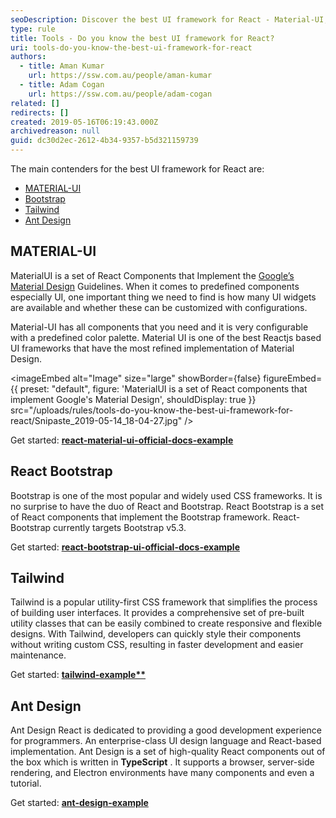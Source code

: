 ```yaml
---
seoDescription: Discover the best UI framework for React - Material-UI, Bootstrap, Tailwind, and Ant Design.
type: rule
title: Tools - Do you know the best UI framework for React?
uri: tools-do-you-know-the-best-ui-framework-for-react
authors:
  - title: Aman Kumar
    url: https://ssw.com.au/people/aman-kumar
  - title: Adam Cogan
    url: https://ssw.com.au/people/adam-cogan
related: []
redirects: []
created: 2019-05-16T06:19:43.000Z
archivedreason: null
guid: dc30d2ec-2612-4b34-9357-b5d321159739
---
```


The main contenders for the best UI framework for React are:
* [MATERIAL-UI](https://material-ui.com/)
* [Bootstrap](https://getbootstrap.com/)
* [Tailwind](https://tailwindcss.com/)
* [Ant Design](https://ant.design/)

## MATERIAL-UI

MaterialUI is a set of React Components that Implement the [Google’s Material Design](https://material.io/guidelines/material-design/introduction.html) Guidelines. When it comes to predefined components especially UI, one important thing we need to find is how many UI widgets are available and whether these can be customized with configurations.

Material-UI has all components that you need and it is very configurable with a predefined color palette. Material UI is one of the best Reactjs based UI frameworks that have the most refined implementation of Material Design.


<imageEmbed
  alt="Image"
  size="large"
  showBorder={false}
  figureEmbed={{
    preset: "default",
    figure: 'MaterialUI is a set of React components that implement Google\'s Material Design',
    shouldDisplay: true
  }}
  src="/uploads/rules/tools-do-you-know-the-best-ui-framework-for-react/Snipaste_2019-05-14_18-04-27.jpg"
/>

Get started: **[react-material-ui-official-docs-example](https://stackblitz.com/edit/react-material-ui-official-docs-example)**

## React Bootstrap

Bootstrap is one of the most popular and widely used CSS frameworks. It is no surprise to have the duo of React and Bootstrap. React Bootstrap is a set of React components that implement the Bootstrap framework. React-Bootstrap currently targets Bootstrap v5.3.

Get started: **[react-bootstrap-ui-official-docs-example](https://stackblitz.com/edit/react-bootstrap-examples)**

## Tailwind

Tailwind is a popular utility-first CSS framework that simplifies the process of building user interfaces. It provides a comprehensive set of pre-built utility classes that can be easily combined to create responsive and flexible designs. With Tailwind, developers can quickly style their components without writing custom CSS, resulting in faster development and easier maintenance.

Get started: **[tailwind-example**](https://tailwindcss.com/docs/utility-first)**

## Ant Design

Ant Design React is dedicated to providing a good development experience for programmers. An enterprise-class UI design language and React-based implementation. Ant Design is a set of high-quality React components out of the box which is written in **TypeScript** . It supports a browser, server-side rendering, and Electron environments have many components and even a tutorial.

Get started: **[ant-design-example](https://codesandbox.io/s/wk04r016q8?from-embed)**